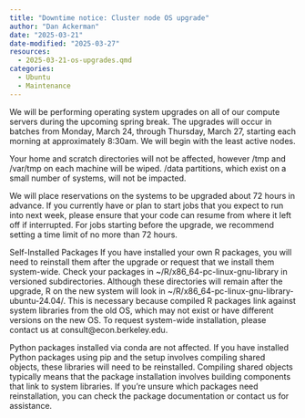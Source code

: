 ```yaml
---
title: "Downtime notice: Cluster node OS upgrade"
author: "Dan Ackerman"
date: "2025-03-21"
date-modified: "2025-03-27"
resources:
  - 2025-03-21-os-upgrades.qmd
categories:
  - Ubuntu
  - Maintenance
---
```


We will be performing operating system upgrades on all of our compute servers during the upcoming spring break. The upgrades will occur in batches from Monday, March 24, through Thursday, March 27, starting each morning at approximately 8:30am. We will begin with the least active nodes.

Your home and scratch directories will not be affected, however /tmp and /var/tmp on each machine will be wiped. /data partitions, which exist on a small number of systems, will not be impacted.

We will place reservations on the systems to be upgraded about 72 hours in advance. If you currently have or plan to start jobs that you expect to run into next week, please ensure that your code can resume from where it left off if interrupted. For jobs starting before the upgrade, we recommend setting a time limit of no more than 72 hours.

Self-Installed Packages
If you have installed your own R packages, you will need to reinstall them after the upgrade or request that we install them system-wide. Check your packages in ~/R/x86_64-pc-linux-gnu-library in versioned subdirectories. Although these directories will remain after the upgrade, R on the new system will look in ~/R/x86_64-pc-linux-gnu-library-ubuntu-24.04/. This is necessary because compiled R packages link against system libraries from the old OS, which may not exist or have different versions on the new OS. To request system-wide installation, please contact us at consult@econ.berkeley.edu.

Python packages installed via conda are not affected. If you have installed Python packages using pip and the setup involves compiling shared objects, these libraries will need to be reinstalled. Compiling shared objects typically means that the package installation involves building components that link to system libraries. If you're unsure which packages need reinstallation, you can check the package documentation or contact us for assistance.
